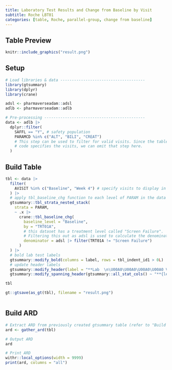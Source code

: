 ```yaml
---
title: Laboratory Test Results and Change from Baseline by Visit
subtitle: Roche LBT01
categories: [table, Roche, parallel-group, change from baseline] 
---
```


::: panel-tabset
## Table Preview

```r
knitr::include_graphics("result.png")
```

## Setup

```r
# Load libraries & data -------------------------------------
library(gtsummary)
library(dplyr)
library(crane)

adsl <- pharmaverseadam::adsl
adlb <- pharmaverseadam::adlb

# Pre-processing --------------------------------------------
data <- adlb |>
  dplyr::filter(
    SAFFL == "Y", # safety population
    PARAMCD %in% c("ALT", "BILI", "CREAT")
    # This step can be used to filter for valid visits. Since the table creation
    # code specifies the visits, we can omit that step here.
  )
```

## Build Table

```r
tbl <- data |>
  filter(
    AVISIT %in% c("Baseline", "Week 4") # specify visits to display in table
  ) |>
  # apply tbl_baseline_chg function to each level of PARAM in the data
  gtsummary::tbl_strata_nested_stack(
    strata = PARAM,
    ~ .x |>
      crane::tbl_baseline_chg(
        baseline_level = "Baseline",
        by = "TRT01A",
        # this dataset has a treatment level called "Screen Failure".
        # Filtering this out as adsl is used to calculate the denominator.
        denominator = adsl |> filter(TRT01A != "Screen Failure")
      )
  ) |>
  # bold lab test labels
  gtsummary::modify_bold(columns = label, rows = tbl_indent_id1 > 0L) |>
  # update header labels
  gtsummary::modify_header(label = "**Lab  \n\U00A0\U00A0\U00A0\U00A0 Visit**") |>
  gtsummary::modify_spanning_header(gtsummary::all_stat_cols() ~ "**{level}**  \nN = {n}")

tbl
```

```r
gt::gtsave(as_gt(tbl), filename = "result.png")
```

```r
```

## Build ARD

```r
# Extract ARD from previously created gtsummary table (refer to "Build Table")
ard <- gather_ard(tbl)

# Output ARD
ard
```

```r
# Print ARD
withr::local_options(width = 9999)
print(ard, columns = "all")
```
:::
